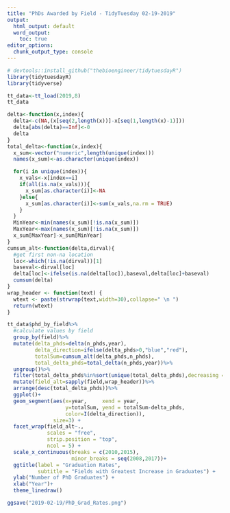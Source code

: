 ```yaml
---
title: "PhDs Awarded by Field - TidyTuesday 02-19-2019"
output:
  html_output: default
  word_output:
    toc: true
editor_options: 
  chunk_output_type: console
---
```


```r
# devtools::install_github("thebioengineer/tidytuesdayR")
library(tidytuesdayR)
library(tidyverse)

tt_data<-tt_load(2019,8)
tt_data
```

```r
delta<-function(x,index){
  delta<-c(NA,(x[seq(2,length(x))]-x[seq(1,length(x)-1)]))
  delta[abs(delta)==Inf]<-0
  delta
}
total_delta<-function(x,index){
  x_sum<-vector("numeric",length(unique(index)))
  names(x_sum)<-as.character(unique(index))

  for(i in unique(index)){
    x_vals<-x[index==i]
    if(all(is.na(x_vals))){
      x_sum[as.character(i)]<-NA
    }else{
      x_sum[as.character(i)]<-sum(x_vals,na.rm = TRUE)
    }
  }
  MinYear<-min(names(x_sum)[!is.na(x_sum)])
  MaxYear<-max(names(x_sum)[!is.na(x_sum)])
  x_sum[MaxYear]-x_sum[MinYear]
}
cumsum_alt<-function(delta,dirval){
  #get first non-na location
  loc<-which(!is.na(dirval))[1]
  baseval<-dirval[loc]
  delta[loc]<-ifelse(is.na(delta[loc]),baseval,delta[loc]+baseval)
  cumsum(delta)
}
wrap_header <- function(text) {
  wtext <- paste(strwrap(text,width=30),collapse=" \n ")
  return(wtext)
}

tt_data$phd_by_field%>%
  #calculate values by field
  group_by(field)%>%
  mutate(delta_phds=delta(n_phds,year),
         delta_direction=ifelse(delta_phds>0,"blue","red"),
         totalSum=cumsum_alt(delta_phds,n_phds),
         total_delta_phds=total_delta(n_phds,year))%>%
  ungroup()%>%
  filter(total_delta_phds%in%sort(unique(total_delta_phds),decreasing = TRUE)[1:10])%>%
  mutate(field_alt=sapply(field,wrap_header))%>%
  arrange(desc(total_delta_phds))%>%
  ggplot()+
  geom_segment(aes(x=year,     xend = year,
                   y=totalSum, yend = totalSum-delta_phds,
                   color=I(delta_direction)),
               size=3) +
  facet_wrap(field_alt~.,
             scales = "free",
             strip.position = "top",
             ncol = 5) +
  scale_x_continuous(breaks = c(2010,2015),
                     minor_breaks = seq(2008,2017))+
  ggtitle(label = "Graduation Rates",
          subtitle = "Fields with Greatest Increase in Graduates") +
  ylab("Number of PhD Graduates") +
  xlab("Year")+
  theme_linedraw()

ggsave("2019-02-19/PhD_Grad_Rates.png")

```


